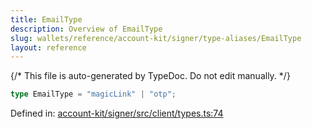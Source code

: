 ```yaml
---
title: EmailType
description: Overview of EmailType
slug: wallets/reference/account-kit/signer/type-aliases/EmailType
layout: reference
---
```


{/* This file is auto-generated by TypeDoc. Do not edit manually. */}

```ts
type EmailType = "magicLink" | "otp";
```

Defined in: [account-kit/signer/src/client/types.ts:74](https://github.com/alchemyplatform/aa-sdk/blob/dc58c113ff1eeb06d4b3f76c505cbbaad47db8fc/account-kit/signer/src/client/types.ts#L74)
